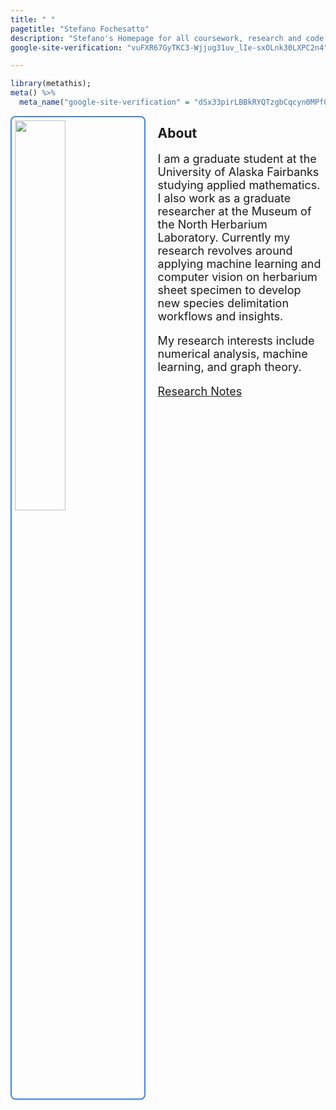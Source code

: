```yaml
---
title: " "
pagetitle: "Stefano Fochesatto"
description: "Stefano's Homepage for all coursework, research and code."
google-site-verification: "vuFXR67GyTKC3-Wjjug31uv_lIe-sxOLnk30LXPC2n4"

---
```

```r
library(metathis);
meta() %>%
  meta_name("google-site-verification" = "dSx33pirLBBkRYQTzgbCqcyn0MPf0X2aJMikpWvo0Y0")
```

<link rel="stylesheet" href="styles.css" type="text/css">
<link rel="stylesheet" href="academicicons/css/academicons.min.css"/>
<meta name="google-site-verification" content="dSx33pirLBBkRYQTzgbCqcyn0MPf0X2aJMikpWvo0Y0"/> </meta>
<img src="images/profile.jpg" style="width:40%; border: 2px solid #4582ec;
                                                border-radius: 4px; 
                                                padding: 5px; 
                                                border-radius: 8px; 
                                                margin-right: 20px" align="left">
                                                
                                      
## About


<font size='4'>
I am a graduate student at the University of Alaska Fairbanks studying applied mathematics. 
I also work as a graduate researcher at the Museum of the North Herbarium Laboratory. Currently my research 
revolves around applying machine learning and computer vision on herbarium sheet specimen to develop new species delimitation workflows and insights. 

My research interests include numerical analysis, machine learning, and graph theory.


<a href="ResearchNotes.html">Research Notes</a>

</font>





